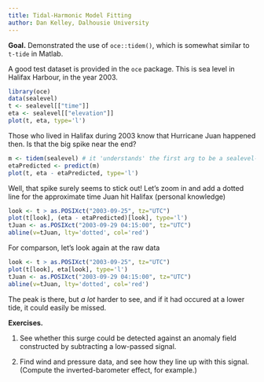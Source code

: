 ```yaml
---
title: Tidal-Harmonic Model Fitting
author: Dan Kelley, Dalhousie University
---
```


**Goal.** Demonstrated the use of `oce::tidem()`, which is somewhat similar to `t-tide` in Matlab.

A good test dataset is provided in the `oce` package. This is sea level in Halifax Harbour, in the year 2003.

```r
library(oce)
data(sealevel)
t <- sealevel[["time"]]
eta <- sealevel[["elevation"]]
plot(t, eta, type='l')
```

Those who lived in Halifax during 2003 know that Hurricane Juan happened then. Is that the big spike  near the end?

```r
m <- tidem(sealevel) # it 'understands' the first arg to be a sealevel-class object
etaPredicted <- predict(m)
plot(t, eta - etaPredicted, type='l')
```

Well, that spike surely seems to stick out! Let's zoom in and add a dotted line for the approximate
time Juan hit Halifax (personal knowledge)
```r
look <- t > as.POSIXct("2003-09-25", tz="UTC")
plot(t[look], (eta - etaPredicted)[look], type='l')
tJuan <- as.POSIXct("2003-09-29 04:15:00", tz="UTC")
abline(v=tJuan, lty='dotted', col='red')
```

For comparson, let's look again at the raw data
```r
look <- t > as.POSIXct("2003-09-25", tz="UTC")
plot(t[look], eta[look], type='l')
tJuan <- as.POSIXct("2003-09-29 04:15:00", tz="UTC")
abline(v=tJuan, lty='dotted', col='red')
```

The peak is there, but *a lot* harder to see, and if it had occured at a lower
tide, it could easily be missed.

**Exercises.**

1. See whether this surge could be detected against an anomaly field
constructed by subtracting a low-passed signal.

2. Find wind and pressure data, and see how they line up with this signal.
(Compute the inverted-barometer effect, for example.)

